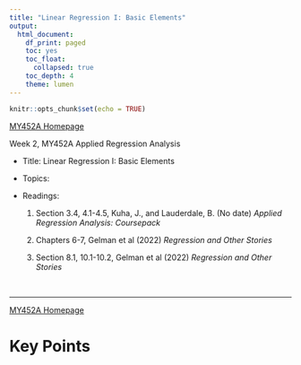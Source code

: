 ```yaml
---
title: "Linear Regression I: Basic Elements"
output:
  html_document:
    df_print: paged
    toc: yes
    toc_float:
      collapsed: true
    toc_depth: 4
    theme: lumen
---
```


```r
knitr::opts_chunk$set(echo = TRUE)
```

```{=html}
<style>
  body .main-container {
    max-width: 1100px;
    font-size: 12pt;
  }
</style>
```
[MY452A Homepage](https://kevinli03.github.io/notes/#MY452A_Regression_Analysis)

Week 2, MY452A Applied Regression Analysis

-   Title: Linear Regression I: Basic Elements

-   Topics:

-   Readings:

    1.  Section 3.4, 4.1-4.5, Kuha, J., and Lauderdale, B. (No date) *Applied Regression Analysis: Coursepack*

    2.  Chapters 6-7, Gelman et al (2022) *Regression and Other Stories*

    3.  Section 8.1, 10.1-10.2, Gelman et al (2022) *Regression and Other Stories*

<br />

------------------------------------------------------------------------

[MY452A Homepage](https://kevinli03.github.io/notes/#MY452A_Regression_Analysis)

# Key Points
